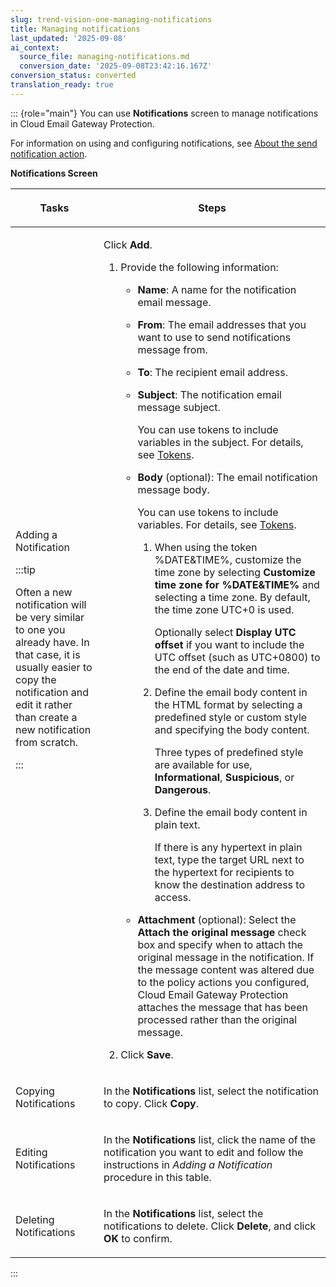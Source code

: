 ```yaml
---
slug: trend-vision-one-managing-notifications
title: Managing notifications
last_updated: '2025-09-08'
ai_context:
  source_file: managing-notifications.md
  conversion_date: '2025-09-08T23:42:16.167Z'
conversion_status: converted
translation_ready: true
---
```


::: {role="main"}
You can use **Notifications** screen to manage notifications in Cloud Email Gateway Protection.

For information on using and configuring notifications, see [About the send notification action](send-notification-action.mdx).

**Notifications Screen**

<table>
<colgroup>
<col style="width: 28%" />
<col style="width: 72%" />
</colgroup>
<thead>
<tr>
<th><p>Tasks</p></th>
<th><p>Steps</p></th>
</tr>
</thead>
<tbody>
<tr>
<td><p>Adding a Notification</p>


:::tip

<p>Often a new notification will be very similar to one you already have. In that case, it is usually easier to copy the notification and edit it rather than create a new notification from scratch.</p>


:::

</td>
<td><p>Click <strong>Add</strong>.</p>
<ol>
<li><p>Provide the following information:</p>
<ul>
<li><p><strong>Name</strong>: A name for the notification email message.</p></li>
<li><p><strong>From</strong>: The email addresses that you want to use to send notifications message from.</p></li>
<li><p><strong>To</strong>: The recipient email address.</p></li>
<li><p><strong>Subject</strong>: The notification email message subject.</p>
<p>You can use tokens to include variables in the subject. For details, see <a href="trend-vision-one-tokens">Tokens</a>.</p></li>
<li><p><strong>Body</strong> (optional): The email notification message body.</p>
<p>You can use tokens to include variables. For details, see <a href="trend-vision-one-tokens">Tokens</a>.</p>
<ol>
<li><p>When using the token %DATE&amp;TIME%, customize the time zone by selecting <strong>Customize time zone for %DATE&amp;TIME%</strong> and selecting a time zone. By default, the time zone UTC+0 is used.</p>
<p>Optionally select <strong>Display UTC offset</strong> if you want to include the UTC offset (such as UTC+0800) to the end of the date and time.</p></li>
<li><p>Define the email body content in the HTML format by selecting a predefined style or custom style and specifying the body content.</p>
<p>Three types of predefined style are available for use, <strong>Informational</strong>, <strong>Suspicious</strong>, or <strong>Dangerous</strong>.</p></li>
<li><p>Define the email body content in plain text.</p>
<p>If there is any hypertext in plain text, type the target URL next to the hypertext for recipients to know the destination address to access.</p></li>
</ol></li>
<li><strong>Attachment</strong> (optional): Select the <strong>Attach the original message</strong> check box and specify when to attach the original message in the notification. If the message content was altered due to the policy actions you configured, Cloud Email Gateway Protection attaches the message that has been processed rather than the original message.</li>
</ul></li>
<li><p>Click <strong>Save</strong>.</p></li>
</ol></td>
</tr>
<tr>
<td><p>Copying Notifications</p></td>
<td><p>In the <strong>Notifications</strong> list, select the notification to copy. Click <strong>Copy</strong>.</p></td>
</tr>
<tr>
<td><p>Editing Notifications</p></td>
<td><p>In the <strong>Notifications</strong> list, click the name of the notification you want to edit and follow the instructions in <em>Adding a Notification</em> procedure in this table.</p></td>
</tr>
<tr>
<td><p>Deleting Notifications</p></td>
<td><p>In the <strong>Notifications</strong> list, select the notifications to delete. Click <strong>Delete</strong>, and click <strong>OK</strong> to confirm.</p></td>
</tr>
</tbody>
</table>
:::
